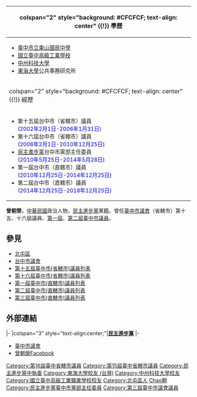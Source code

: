 {{Infobox Officeholder
| name = 曾朝榮<br>Zeng Zhao-rong
| image = 曾朝榮.JPG
| imagesize = 
| sex = 男
| birth_date = {{birth_date_and_age|1961|7|10}}
| birth_place = {{ROC}}[[臺灣省|臺灣省]][[臺中市_(省轄市)|臺中市]]（今[[臺中市|臺中市]]）
| death_date =
| death_place =
| Native place = [[臺中市_(省轄市)|臺中市]]
| nationality = {{ROC}}
| party = {{DPP}}
| parents = 
| residence = {{ROC}}[[臺中市|臺中市]][[北屯區|北屯區]]
| relatives = 
| spouse =
| children = 
| profession = 
| website = 
}}
<!-- 學經歷信息開始 -->
{| class="infobox bordered" style="width: 22em; font-size: 90%; text-align: left; float:right;" cellpadding="3"
|-
! colspan="2" style="background: #CFCFCF; text-align: center" {{!}} 學歷
|-
| colspan="2" style="font-size: 90%" |<div style="text-align: left">
*[[臺中市立東山高級中學|臺中市立東山國民中學]]
*[[臺中市立臺中工業高級中等學校|國立臺中高級工業學校]]
*[[中州科技大學|中州科技大學]]
*[[東海大學_(台灣)|東海大學]]公共事務研究所
|-
! colspan="2" style="background: #CFCFCF; text-align: center" {{!}} 經歷
|-
| colspan="2" style="font-size: 90%" |<div style="text-align: left">
*第十五屆台中市（省轄市）議員<br><span style="color: blue;">(2002年2月1日-2006年1月31日)</span>
*第十六屆台中市（省轄市）議員<br><span style="color: blue;">(2006年2月1日-2010年12月25日)</span>
*[[民主進步黨|民主進步黨]]台中市黨部主任委員<br><span style="color: blue;">(2010年5月25日-2014年5月28日)</span>
*第一屆台中市（直轄市）議員<br><span style="color: blue;">(2010年12月25日-2014年12月25日)</span>
*第二屆台中市（直轄市）議員<br><span style="color: blue;">(2014年12月25日-2018年12月25日)</span>
|}
'''曾朝榮'''{{BD|1961年||catIdx=Zeng曾}}，[[中華民國|中華民國]]政治人物，[[民主進步黨|民主進步黨]]黨籍。曾任[[臺中市議會|臺中市議會]]（省轄市）第十五、十六屆議員、[[第一屆臺中市議員列表|第一屆]]、[[第二屆臺中市議員列表|第二屆臺中市議員]]。

==參見==
*[[北屯區|北屯區]]
*[[台中市議會|台中市議會]]
*[[第十五屆臺中市(省轄市)議員列表|第十五屆臺中市(省轄市)議員列表]]
*[[第十六屆臺中市(省轄市)議員列表|第十六屆臺中市(省轄市)議員列表]]
*[[第一屆臺中市(直轄市)議員列表|第一屆臺中市(直轄市)議員列表]]
*[[第二屆臺中市(直轄市)議員列表|第二屆臺中市(直轄市)議員列表]]
*[[第三屆臺中市(直轄市)議員列表|第三屆臺中市(直轄市)議員列表]]

==外部連結==
{{start box}}
{{p-post|台灣}}
|-
|colspan="3" style="text-align:center;"|'''[[民主進步黨|民主進步黨]]'''
|-
{{s-none|首任}}
{{s-title|[[台中市|台中市]]黨部主任委員<br /><small>第一任<br />2010年5月25日－2014年5月28日</small>}} 
{{s-after|[[劉文欽|劉文欽]]}}  
{{end box}}
*[https://web.archive.org/web/20000504151552/http://www.tccn.gov.tw/ 臺中市議會]
*[https://zh-tw.facebook.com/chaojung 曾朝榮Facebook]


{{臺中市第1屆議員}}
{{臺中市第2屆議員}}
{{臺中市第3屆議員}}
{{DEFAULTSORT:Zeng曾}}
[[Category:第16屆臺中省轄市議員|Category:第16屆臺中省轄市議員]]
[[Category:第15屆臺中省轄市議員|Category:第15屆臺中省轄市議員]]
[[Category:民主進步黨中執委|Category:民主進步黨中執委]]
[[Category:東海大學校友_(台灣)|Category:東海大學校友 (台灣)]]
[[Category:中州科技大學校友|Category:中州科技大學校友]]
[[Category:國立臺中高級工業職業學校校友|Category:國立臺中高級工業職業學校校友]]
[[Category:北屯區人|Category:北屯區人]]
[[Category:曾姓|Chao朝]]
[[Category:民主進步黨臺中市黨部主任委員|Category:民主進步黨臺中市黨部主任委員]]
[[Category:第三屆臺中市議會議員|Category:第三屆臺中市議會議員]]
